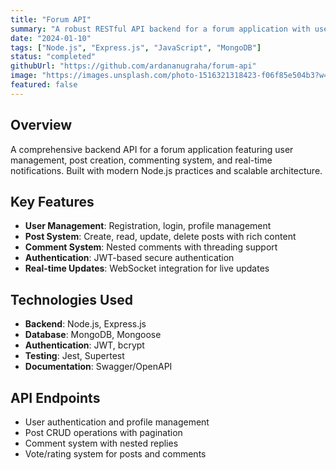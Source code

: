 ```yaml
---
title: "Forum API"
summary: "A robust RESTful API backend for a forum application with user authentication, post management, and real-time features built with Node.js and Express."
date: "2024-01-10"
tags: ["Node.js", "Express.js", "JavaScript", "MongoDB"]
status: "completed"
githubUrl: "https://github.com/ardananugraha/forum-api"
image: "https://images.unsplash.com/photo-1516321318423-f06f85e504b3?w=600&h=400&fit=crop"
featured: false
---
```


## Overview

A comprehensive backend API for a forum application featuring user management, post creation, commenting system, and real-time notifications. Built with modern Node.js practices and scalable architecture.

## Key Features

- **User Management**: Registration, login, profile management
- **Post System**: Create, read, update, delete posts with rich content
- **Comment System**: Nested comments with threading support
- **Authentication**: JWT-based secure authentication
- **Real-time Updates**: WebSocket integration for live updates

## Technologies Used

- **Backend**: Node.js, Express.js
- **Database**: MongoDB, Mongoose
- **Authentication**: JWT, bcrypt
- **Testing**: Jest, Supertest
- **Documentation**: Swagger/OpenAPI

## API Endpoints

- User authentication and profile management
- Post CRUD operations with pagination
- Comment system with nested replies
- Vote/rating system for posts and comments